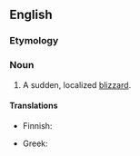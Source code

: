 ==English==

===Etymology===
{{compound|en|snow|squall}}

===Noun===
{{wikipedia}}
{{en-noun}}

# A sudden, localized [[blizzard]].

====Translations====
{{trans-top|sudden, localized blizzard}}
* Finnish: {{t+|fi|lumipyry}}
{{trans-mid}}
* Greek: {{t|el|χιονολαίλαπα|f}}
{{trans-bottom}}